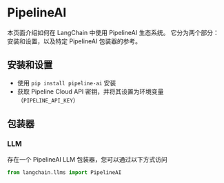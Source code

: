 # PipelineAI

本页面介绍如何在 LangChain 中使用 PipelineAI 生态系统。
它分为两个部分：安装和设置，以及特定 PipelineAI 包装器的参考。

## 安装和设置

- 使用 `pip install pipeline-ai` 安装
- 获取 Pipeline Cloud API 密钥，并将其设置为环境变量（`PIPELINE_API_KEY`）

## 包装器

### LLM

存在一个 PipelineAI LLM 包装器，您可以通过以下方式访问

```python
from langchain.llms import PipelineAI
```
